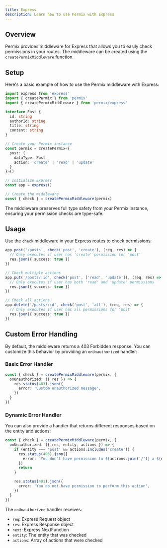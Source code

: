 ```yaml
---
title: Express
description: Learn how to use Permix with Express
---
```



## Overview

Permix provides middleware for Express that allows you to easily check permissions in your routes. The middleware can be created using the `createPermixMiddleware` function.

<Steps>

<Step>

## Setup

Here's a basic example of how to use the Permix middleware with Express:

```ts twoslash
import express from 'express'
import { createPermix } from 'permix'
import { createPermixMiddleware } from 'permix/express'

interface Post {
  id: string
  authorId: string
  title: string
  content: string
}

// Create your Permix instance
const permix = createPermix<{
  post: {
    dataType: Post
    action: 'create' | 'read' | 'update'
  }
}>()

// Initialize Express
const app = express()

// Create the middleware
const { check } = createPermixMiddleware(permix)
```

<Callout>
The middleware preserves full type safety from your Permix instance, ensuring your permission checks are type-safe.
</Callout>

</Step>

<Step>

## Usage

Use the `check` middleware in your Express routes to check permissions:

```ts
app.post('/posts', check('post', 'create'), (req, res) => {
  // Only executes if user has 'create' permission for 'post'
  res.json({ success: true })
})

// Check multiple actions
app.put('/posts/:id', check('post', ['read', 'update']), (req, res) => {
  // Only executes if user has both 'read' and 'update' permissions
  res.json({ success: true })
})

// Check all actions
app.delete('/posts/:id', check('post', 'all'), (req, res) => {
  // Only executes if user has all permissions for 'post'
  res.json({ success: true })
})
```

</Step>

</Steps>

## Custom Error Handling

By default, the middleware returns a 403 Forbidden response. You can customize this behavior by providing an `onUnauthorized` handler:

### Basic Error Handler

```ts
const { check } = createPermixMiddleware(permix, {
  onUnauthorized: ({ res }) => {
    res.status(403).json({
      error: 'Custom unauthorized message',
    })
  }
})
```

### Dynamic Error Handler

You can also provide a handler that returns different responses based on the entity and actions:

```ts
const { check } = createPermixMiddleware(permix, {
  onUnauthorized: ({ res, entity, actions }) => {
    if (entity === 'post' && actions.includes('create')) {
      res.status(403).json({
        error: `You don't have permission to ${actions.join('/')} a ${entity}`,
      })
      return
    }

    res.status(401).json({
      error: 'You do not have permission to perform this action',
    })
  }
})
```

The `onUnauthorized` handler receives:
- `req`: Express Request object
- `res`: Express Response object
- `next`: Express NextFunction
- `entity`: The entity that was checked
- `actions`: Array of actions that were checked
